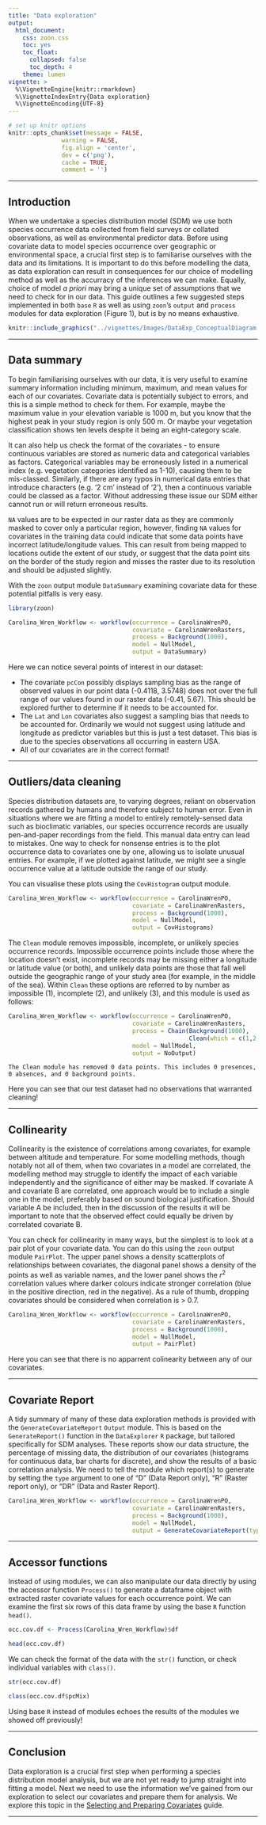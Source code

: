 ```yaml
---
title: "Data exploration"
output:
  html_document:
    css: zoon.css
    toc: yes
    toc_float:
      collapsed: false
      toc_depth: 4
    theme: lumen
vignette: >
  %\VignetteEngine{knitr::rmarkdown}
  %\VignetteIndexEntry{Data exploration}
  %\VignetteEncoding{UTF-8}
---
```


```r
# set up knitr options
knitr::opts_chunk$set(message = FALSE,
               warning = FALSE,
               fig.align = 'center',
               dev = c('png'),
               cache = TRUE, 
               comment = '')
```

<hr>

## Introduction

When we undertake a species distribution model (SDM) we use both species occurrence data collected from field surveys or collated observations, as well as environmental predictor data. Before using covariate data to model species occurrence over geographic or environmental space, a crucial first step is to familiarise ourselves with the data and its limitations. It is important to do this before modelling the data, as data exploration can result in consequences for our choice of modelling method as well as the accurracy of the inferences we can make. Equally, choice of model *a priori* may bring a unique set of assumptions that we need to check for in our data. This guide outlines a few suggested steps implemented in both `base` `R` as well as using `zoon`'s `output` and `process` modules for data exploration (Figure 1), but is by no means exhaustive.

```r
knitr::include_graphics("../vignettes/Images/DataExp_ConceptualDiagram.png")
```

<hr>

## Data summary

To begin familiarising ourselves with our data, it is very useful to examine summary information including minimum, maximum, and mean values for each of our covariates. Covariate data is potentially subject to errors, and this is a simple method to check for them. For example, maybe the maximum value in your elevation variable is 1000 m, but you know that the highest peak in your study region is only 500 m. Or maybe your vegetation classification shows ten levels despite it being an eight-category scale.

It can also help us check the format of the covariates - to ensure continuous variables are stored as numeric data and categorical variables as factors. Categorical variables may be erroneously listed in a numerical index (e.g. vegetation categories identified as 1-10), causing them to be mis-classed. Similarly, if there are any typos in numerical data entries that introduce characters (e.g. '2 cm' instead of '2'), then a continuous variable could be classed as a factor. Without addressing these issue our SDM either cannot run or will return erroneous results.

`NA` values are to be expected in our raster data as they are commonly masked to cover only a particular region, however, finding `NA` values for covariates in the training data could indicate that some data points have incorrect latitude/longitude values. This can result from being mapped to locations outide the extent of our study, or suggest that the data point sits on the border of the study region and misses the raster due to its resolution and should be adjusted slightly.

With the `zoon` output module `DataSummary` examining covariate data for these potential pitfalls is very easy. 

```r
library(zoon)
```

```r
Carolina_Wren_Workflow <- workflow(occurrence = CarolinaWrenPO,
                                   covariate = CarolinaWrenRasters,
                                   process = Background(1000),
                                   model = NullModel,
                                   output = DataSummary)
```

Here we can notice several points of interest in our dataset:

+ The covariate `pcCon` possibly displays sampling bias as the range of observed values in our point data (-0.4118, 3.5748) does not over the full range of our values found in our raster data (-0.41, 5.67). This should be explored further to determine if it needs to be accounted for.
+ The `Lat` and `Lon` covariates also suggest a sampling bias that needs to be accounted for. Ordinarily we would not suggest using latitude and longitude as predictor variables but this is just a test dataset. This bias is due to the species observations all occurring in eastern USA.
+ All of our covariates are in the correct format!

<hr>

## Outliers/data cleaning

Species distribution datasets are, to varying degrees, reliant on observation records gathered by humans and therefore subject to human error. Even in situations where we are fitting a model to entirely remotely-sensed data such as bioclimatic variables, our species occurrence records are usually pen-and-paper recordings from the field. This manual data entry can lead to mistakes. One way to check for nonsense entries is to the plot occurrence data to covariates one by one, allowing us to isolate unusual entries. For example, if we plotted against latitude, we might see a single occurrence value at a latitude outside the range of our study. 

You can visualise these plots using the `CovHistogram` output module. 

```r
Carolina_Wren_Workflow <- workflow(occurrence = CarolinaWrenPO,
                                   covariate = CarolinaWrenRasters,
                                   process = Background(1000),
                                   model = NullModel,
                                   output = CovHistograms)
```

The `Clean` module removes impossible, incomplete, or unlikely species occurrence records. Impossible occurrence points include those where the location doesn't exist, incomplete records may be missing either a longitude or latitude value (or both), and unlikely data points are those that fall well outside the geographic range of your study area (for example, in the middle of the sea). Within `Clean` these options are referred to by number as impossible (1), incomplete (2), and unlikely (3), and this module is used as follows:

```r
Carolina_Wren_Workflow <- workflow(occurrence = CarolinaWrenPO,
                                   covariate = CarolinaWrenRasters,
                                   process = Chain(Background(1000),
                                                   Clean(which = c(1,2,3))),
                                   model = NullModel,
                                   output = NoOutput)
```

```
The Clean module has removed 0 data points. This includes 0 presences, 0 absences, and 0 background points.
```

Here you can see that our test dataset had no observations that warranted cleaning!

<hr>

## Collinearity

Collinearity is the existence of correlations among covariates, for example between altitude and temperature. For some modelling methods, though notably not all of them, when two covariates in a model are correlated, the modelling method may struggle to identify the impact of each variable independently and the significance of either may be masked. If covariate A and covariate B are correlated, one approach would be to include a single one in the model, preferably based on sound biological justification. Should variable A be included, then in the discussion of the results it will be important to note that the observed effect could equally be driven by correlated covariate B. 

You can check for collinearity in many ways, but the simplest is to look at a pair plot of your covariate data. You can do this using the `zoon` output module `PairPlot`. The upper panel shows a density scatterplots of relationships between covariates, the diagonal panel shows a density of the points as well as variable names, and the lower panel shows the $r^2$ correlation values where darker colours indicate stronger correlation (blue in the positive direction, red in the negative). As a rule of thumb, dropping covariates should be considered when correlation is > 0.7.

```r
Carolina_Wren_Workflow <- workflow(occurrence = CarolinaWrenPO,
                                   covariate = CarolinaWrenRasters,
                                   process = Background(1000),
                                   model = NullModel,
                                   output = PairPlot)
```

Here you can see that there is no apparrent colinearity between any of our covariates.

<hr>

## Covariate Report

A tidy summary of many of these data exploration methods is provided with the `GenerateCovariateReport` `Output` module. This is based on the `GenerateReport()` function in the `DataExplorer` `R` package, but tailored specifically for SDM analyses. These reports show our data structure, the percentage of missing data, the distribution of our covariates (histograms for continuous data, bar charts for discrete), and show the results of a basic correlation analysis. We need to tell the module which report(s) to generate by setting the `type` argument to one of "D" (Data Report only), "R" (Raster report only), or "DR" (Data and Raster Report).

```r
Carolina_Wren_Workflow <- workflow(occurrence = CarolinaWrenPO,
                                   covariate = CarolinaWrenRasters,
                                   process = Background(1000),
                                   model = NullModel,
                                   output = GenerateCovariateReport(type = "DR"))
```

<hr>

## Accessor functions

Instead of using modules, we can also manipulate our data directly by using the accessor function `Process()` to generate a dataframe object with extracted raster covariate values for each occurrence point. We can examine the first six rows of this data frame by using the base `R` function `head()`.

```r
occ.cov.df <- Process(Carolina_Wren_Workflow)$df

head(occ.cov.df)
```

We can check the format of the data with the `str()` function, or check individual variables with `class()`. 

```r
str(occ.cov.df)
```
```r
class(occ.cov.df$pcMix)
```

Using base `R` instead of modules echoes the results of the modules we showed off previously!

<hr>

## Conclusion

Data exploration is a crucial first step when performing a species distribution model analysis, but we are not yet ready to jump straight into fitting a model. Next we need to use the information we've gained from our exploration to select our covariates and prepare them for analysis. We explore this topic in the [Selecting and Preparing Covariates](Selecting_Covariates.html) guide.

<hr>
